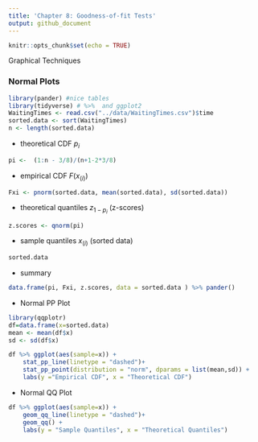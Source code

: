 ```yaml
---
title: 'Chapter 8: Goodness-of-fit Tests'
output: github_document
---
```


```r
knitr::opts_chunk$set(echo = TRUE)
```

Graphical Techniques

### Normal Plots
```r
library(pander) #nice tables
library(tidyverse) # %>%  and ggplot2
WaitingTimes <- read.csv("../data/WaitingTimes.csv")$time
sorted.data <- sort(WaitingTimes)
n <- length(sorted.data)
```
- theoretical CDF $p_i$
```r
pi <-  (1:n - 3/8)/(n+1-2*3/8)
```

- empirical CDF $F(x_{(i)})$
```r
Fxi <- pnorm(sorted.data, mean(sorted.data), sd(sorted.data))
```
- theoretical quantiles $z_{1-p_i}$ (z-scores)
```r
z.scores <- qnorm(pi)
```
- sample quantiles $x_{(i)}$ (sorted data)

```r
sorted.data
```
- summary
```r
data.frame(pi, Fxi, z.scores, data = sorted.data ) %>% pander()
```

- Normal PP Plot
```r
library(qqplotr)
df=data.frame(x=sorted.data)
mean <- mean(df$x)
sd <- sd(df$x)

df %>% ggplot(aes(sample=x)) +
    stat_pp_line(linetype = "dashed")+
    stat_pp_point(distribution = "norm", dparams = list(mean,sd)) +
    labs(y ="Empirical CDF", x = "Theoretical CDF")
```

- Normal QQ Plot
```r
df %>% ggplot(aes(sample=x)) +
    geom_qq_line(linetype = "dashed")+
    geom_qq() +
    labs(y = "Sample Quantiles", x = "Theoretical Quantiles")
```

